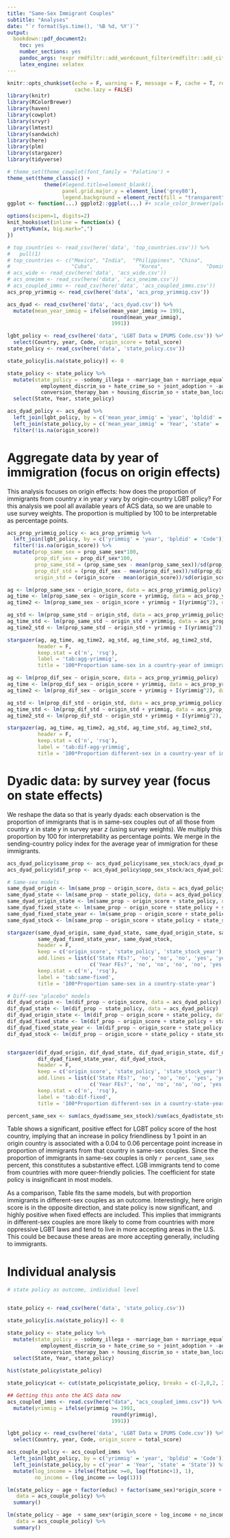 ```yaml
---
title: "Same-Sex Immigrant Couples"
subtitle: "Analyses"
date: "`r format(Sys.time(), '%B %d, %Y')`"
output: 
  bookdown::pdf_document2:
    toc: yes
    number_sections: yes
    pandoc_args: !expr rmdfiltr::add_wordcount_filter(rmdfiltr::add_citeproc_filter(args = NULL))
    latex_engine: xelatex
---
```


```r
knitr::opts_chunk$set(echo = F, warning = F, message = F, cache = T, results = 'asis',
                      cache.lazy = FALSE)
library(knitr)
library(RColorBrewer)
library(haven)
library(cowplot)
library(srvyr)
library(lmtest)
library(sandwich)
library(here)
library(plm)
library(stargazer)
library(tidyverse)

# theme_set(theme_cowplot(font_family = 'Palatino') + 
theme_set(theme_classic() + 
            theme(#legend.title=element_blank(), 
                  panel.grid.major.y = element_line('grey80'),
                  legend.background = element_rect(fill = "transparent")))
ggplot <- function(...) ggplot2::ggplot(...) #+ scale_color_brewer(palette="Dark2")

options(scipen=1, digits=2)
knit_hooks$set(inline = function(x) {
  prettyNum(x, big.mark=",")
})
```

```r
# top_countries <- read_csv(here('data', 'top_countries.csv')) %>%
#   pull(1)
# top_countries <- c("Mexico", "India",  "Philippines", "China",              "El Salvador", "Vietnam",
#                    "Cuba",               "Korea",              "Dominican Republic", "Guatemala" ) 
# acs_wide <- read_csv(here('data', 'acs_wide.csv'))
# acs_oneimm <- read_csv(here('data', 'acs_oneimm.csv'))
# acs_coupled_imms <- read_csv(here('data', 'acs_coupled_imms.csv'))
acs_prop_yrimmig <- read_csv(here('data', 'acs_prop_yrimmig.csv'))

acs_dyad <- read_csv(here('data', 'acs_dyad.csv')) %>%
  mutate(mean_year_immig = ifelse(mean_year_immig >= 1991, 
                                  round(mean_year_immig),
                                  1991))

lgbt_policy <- read_csv(here('data', 'LGBT Data w IPUMS Code.csv')) %>%
  select(Country, year, Code, origin_score = total_score)
state_policy <- read_csv(here('data', 'state_policy.csv'))

state_policy[is.na(state_policy)] <- 0

state_policy <- state_policy %>%
  mutate(state_policy = -sodomy_illega + -marriage_ban + marriage_equality + civil_union + 
           employment_discrim_so + hate_crime_so + joint_adoption + -adoption_religious_freedom +
           conversion_therapy_ban + housing_discrim_so + state_ban_local_nondiscrimimation) %>%
  select(State, Year, state_policy)

acs_dyad_policy <- acs_dyad %>%
  left_join(lgbt_policy, by = c('mean_year_immig' = 'year', 'bpldid' = 'Code')) %>%
  left_join(state_policy,by = c('mean_year_immig' = 'Year', 'state' = 'State')) %>%
  filter(!is.na(origin_score))
```



# Aggregate data by year of immigration (focus on origin effects)
This analysis focuses on origin effects: how does the proportion of immigrants from country $x$ in year $y$ vary by origin-country LGBT policy? For this analysis we pool all available years of ACS data, so we are unable to use survey weights. The proportion is multiplied by 100 to be interpretable as percentage points. 

```r
acs_prop_yrimmig_policy <- acs_prop_yrimmig %>%
  left_join(lgbt_policy, by = c('yrimmig' = 'year', 'bpldid' = 'Code')) %>%
  filter(!is.na(origin_score)) %>%
  mutate(prop_same_sex = prop_same_sex*100,
         prop_dif_sex = prop_dif_sex*100,
         prop_same_std = (prop_same_sex - mean(prop_same_sex))/sd(prop_same_sex),
         prop_dif_std = (prop_dif_sex - mean(prop_dif_sex))/sd(prop_dif_sex),
         origin_std = (origin_score - mean(origin_score))/sd(origin_score))

ag <- lm(prop_same_sex ~ origin_score, data = acs_prop_yrimmig_policy)
ag_time <- lm(prop_same_sex ~ origin_score + yrimmig, data = acs_prop_yrimmig_policy)
ag_time2 <- lm(prop_same_sex ~ origin_score + yrimmig + I(yrimmig^2), data = acs_prop_yrimmig_policy)

ag_std <- lm(prop_same_std ~ origin_std, data = acs_prop_yrimmig_policy)
ag_time_std <- lm(prop_same_std ~ origin_std + yrimmig, data = acs_prop_yrimmig_policy)
ag_time2_std <- lm(prop_same_std ~ origin_std + yrimmig + I(yrimmig^2), data = acs_prop_yrimmig_policy)

stargazer(ag, ag_time, ag_time2, ag_std, ag_time_std, ag_time2_std,
          header = F, 
          keep.stat = c('n', 'rsq'),
          label = 'tab:agg-yrimmig',
          title = '100*Proportion same-sex in a country-year of immigration')

```

```r
ag <- lm(prop_dif_sex ~ origin_score, data = acs_prop_yrimmig_policy)
ag_time <- lm(prop_dif_sex ~ origin_score + yrimmig, data = acs_prop_yrimmig_policy)
ag_time2 <- lm(prop_dif_sex ~ origin_score + yrimmig + I(yrimmig^2), data = acs_prop_yrimmig_policy)

ag_std <- lm(prop_dif_std ~ origin_std, data = acs_prop_yrimmig_policy)
ag_time_std <- lm(prop_dif_std ~ origin_std + yrimmig, data = acs_prop_yrimmig_policy)
ag_time2_std <- lm(prop_dif_std ~ origin_std + yrimmig + I(yrimmig^2), data = acs_prop_yrimmig_policy)

stargazer(ag, ag_time, ag_time2, ag_std, ag_time_std, ag_time2_std,
          header = F, 
          keep.stat = c('n', 'rsq'),
          label = 'tab:dif-agg-yrimmig',
          title = '100*Proportion different-sex in a country-year of immigration')

```




# Dyadic data: by survey year (focus on state effects)
We reshape the data so that is yearly dyads: each observation is the proportion of immigrants that is in same-sex couples out of all those from country $x$ in state $y$ in survey year $z$ (using survey weights). We multiply this proportion by 100 for interpretability as percentage points. We merge in the sending-country policy index for the average year of immigration for these immigrants.  
```r
acs_dyad_policy$same_prop <- acs_dyad_policy$same_sex_stock/acs_dyad_policy$state_stock_year * 100
acs_dyad_policy$dif_prop <- acs_dyad_policy$opp_sex_stock/acs_dyad_policy$state_stock_year * 100

# Same-sex models
same_dyad_origin <- lm(same_prop ~ origin_score, data = acs_dyad_policy)
same_dyad_state <- lm(same_prop ~ state_policy, data = acs_dyad_policy)
same_dyad_origin_state <- lm(same_prop ~ origin_score + state_policy, data = acs_dyad_policy)
same_dyad_fixed_state <- lm(same_prop ~ origin_score + state_policy + state, data = acs_dyad_policy)
same_dyad_fixed_state_year <- lm(same_prop ~ origin_score + state_policy + state + as.factor(year), data = acs_dyad_policy)
same_dyad_stock <- lm(same_prop ~ origin_score + state_policy + state_stock_year + state + as.factor(year), data = acs_dyad_policy)

stargazer(same_dyad_origin, same_dyad_state, same_dyad_origin_state, same_dyad_fixed_state,
          same_dyad_fixed_state_year, same_dyad_stock,
          header = F, 
          keep = c('origin_score', 'state_policy', 'state_stock_year'),
          add.lines = list(c('State FEs?', 'no', 'no', 'no', 'yes', 'yes', 'yes'),
                           c('Year FEs?', 'no', 'no', 'no', 'no', 'yes', 'yes')),
          keep.stat = c('n', 'rsq'),
          label = 'tab:same-fixed',
          title = '100*Proportion same-sex in a country-state-year')
```

```r
# Diff-sex "placebo" models
dif_dyad_origin <- lm(dif_prop ~ origin_score, data = acs_dyad_policy)
dif_dyad_state <- lm(dif_prop ~ state_policy, data = acs_dyad_policy)
dif_dyad_origin_state <- lm(dif_prop ~ origin_score + state_policy, data = acs_dyad_policy)
dif_dyad_fixed_state <- lm(dif_prop ~ origin_score + state_policy + state, data = acs_dyad_policy)
dif_dyad_fixed_state_year <- lm(dif_prop ~ origin_score + state_policy + state + as.factor(year), data = acs_dyad_policy)
dif_dyad_stock <- lm(dif_prop ~ origin_score + state_policy + state_stock_year + state + as.factor(year), data = acs_dyad_policy)


stargazer(dif_dyad_origin, dif_dyad_state, dif_dyad_origin_state, dif_dyad_fixed_state,
          dif_dyad_fixed_state_year, dif_dyad_stock,
          header = F, 
          keep = c('origin_score', 'state_policy', 'state_stock_year'),
          add.lines = list(c('State FEs?', 'no', 'no', 'no', 'yes', 'yes', 'yes'),
                           c('Year FEs?', 'no', 'no', 'no', 'no', 'yes', 'yes')),
          keep.stat = c('n', 'rsq'), 
          label = 'tab:dif-fixed',
          title = '100*Proportion different-sex in a country-state-year')

percent_same_sex <- sum(acs_dyad$same_sex_stock)/sum(acs_dyad$state_stock_year) *100

```
Table \ref{tab:same-fixed} shows a significant, positive effect for LGBT policy score of the host country, implying that an increase in policy friendliness by 1 point in an origin country is associated with a 0.04 to 0.06 percentage point increase in proportion of immigrants from that country in same-sex couples. Since the proportion of immigrants in same-sex couples is only `r percent_same_sex` percent, this constitutes a substantive effect. LGB immigrants tend to come from countries with more queer-friendly policies. The coefficient for state policy is insignificant in most models.  

As a comparison, Table \ref{tab:dif-fixed} fits the same models, but with proportion immigrants in different-sex couples as an outcome. Interestingly, here origin score is in the opposite direction, and state policy is now significant, and highly positive when fixed effects are included. This implies that immigrants in different-sex couples are more likely to come from countries with more oppressive LGBT laws and tend to live in more accepting areas in the U.S. This could be because these areas are more accepting generally, including to immigrants.


# Individual analysis 

```r
# state policy as outcome, individual level


state_policy <- read_csv(here('data', 'state_policy.csv'))

state_policy[is.na(state_policy)] <- 0

state_policy <- state_policy %>%
  mutate(state_policy = -sodomy_illega + -marriage_ban + marriage_equality + civil_union + 
           employment_discrim_so + hate_crime_so + joint_adoption + -adoption_religious_freedom +
           conversion_therapy_ban + housing_discrim_so + state_ban_local_nondiscrimimation) %>%
  select(State, Year, state_policy)

hist(state_policy$state_policy)

state_policy$cat <- cut(state_policy$state_policy, breaks = c(-2,0,2, Inf), labels = c("Repressive", "Neutral", "Progressive"))    

## Getting this onto the ACS data now
acs_coupled_imms <- read.csv(here("data", "acs_coupled_imms.csv")) %>%
  mutate(yrimmig = ifelse(yrimmig >= 1991, 
                                  round(yrimmig),
                                  1991))

lgbt_policy <- read_csv(here('data', 'LGBT Data w IPUMS Code.csv')) %>%
  select(Country, year, Code, origin_score = total_score)

acs_couple_policy <- acs_coupled_imms  %>%
  left_join(lgbt_policy, by = c('yrimmig' = 'year', 'bpldid' = 'Code')) %>%
  left_join(state_policy,by = c('year' = 'Year', 'state' = 'State')) %>%
  mutate(log_income = ifelse(ftotinc >=0, log(ftotinc+1), 1),
         no_income = (log_income == log(1)))

lm(state_policy ~ age + factor(educ) + factor(same_sex)*origin_score + factor(nchild) + yrimmig,
   data = acs_couple_policy) %>%
  summary()

lm(state_policy ~ age  + same_sex*(origin_score + log_income + no_income) + yrimmig,
   data = acs_couple_policy) %>%
  summary()


```

